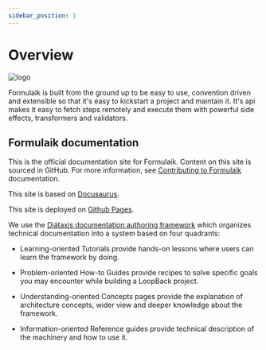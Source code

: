 ```yaml
---
sidebar_position: 1
---
```


# Overview

![logo](/img/icon_xs.svg)

Formulaik is built from the ground up to be easy to use, convention driven and extensible so that it's easy to kickstart a project and maintain it. It's api makes it easy to fetch steps remotely and execute them with powerful side effects, transformers and validators.

## Formulaik documentation

This is the official documentation site for Formulaik. Content on this site is sourced in GitHub. For more information, see [Contributing to Formulaik](./contributing.md) documentation.

This site is based on [Docusaurus](https://docusaurus.io).

This site is deployed on [Github Pages](https://pages.github.com).

We use the [Diátaxis documentation authoring framework](https://diataxis.fr) which organizes technical documentation into a system based on four quadrants:

- Learning-oriented Tutorials provide hands-on lessons where users can learn the framework by doing.

- Problem-oriented How-to Guides provide recipes to solve specific goals you may encounter while building a LoopBack project.

- Understanding-oriented Concepts pages provide the explanation of architecture concepts, wider view and deeper knowledge about the framework.

- Information-oriented Reference guides provide technical description of the machinery and how to use it.